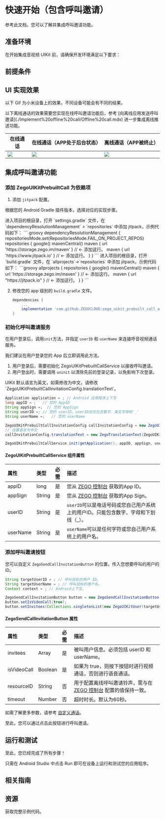 
# 快速开始（包含呼叫邀请）


参考此文档，您可以了解并集成呼叫邀请功能。


## 准备环境

在开始集成音视频 UIKit 前，请确保开发环境满足以下要求：

<AndroidEnviromentRequirementZh/>

## 前提条件

<UIKitCreateAccountAndServicesZh/>

## UI 实现效果

以下 Gif 为小米设备上的效果，不同设备可能会有不同的结果。

<Note title="说明">
以下离线通话的效果需要您实现在线呼叫邀请功能后，参考 [向离线应用发送呼叫邀请](./Implement%20offline%20call/Offline%20call.mdx) 进一步集成离线推送功能。
</Note>

| 在线通话                                                                                                            | 在线通话（APP处于后台状态）                                                                                             | 离线通话（APP被终止）                                                                                                |
| ------------------------------------------------------------------------------------------------------------------- | ----------------------------------------------------------------------------------------------------------------------- | -------------------------------------------------------------------------------------------------------------------- |
| <Frame width="256" height="auto" caption=""><img src="https://media-resource.spreading.io/5fa3f99cda659c8c9f2907cbb0242e6c/workspace86/1online.gif" /></Frame> | <Frame width="256" height="auto" caption=""><img src="https://media-resource.spreading.io/5fa3f99cda659c8c9f2907cbb0242e6c/workspace86/2background.gif" /></Frame> | <Frame width="256" height="auto" caption=""><img src="https://media-resource.spreading.io/5fa3f99cda659c8c9f2907cbb0242e6c/workspace86/3offline.gif" /></Frame> |

## 集成呼叫邀请功能

### 添加 ZegoUIKitPrebuiltCall 为依赖项

1. 添加 `jitpack` 配置。

根据您的 Android Gradle 插件版本，选择对应的实现步骤。

<Tabs>
<Tab title="7.1.0 或更高版本">
进入项目的根目录，打开 `settings.gradle` 文件，在 `dependencyResolutionManagement` > `repositories` 中添加 jitpack，示例代码如下：
``` groovy
dependencyResolutionManagement {
  repositoriesMode.set(RepositoriesMode.FAIL_ON_PROJECT_REPOS)
  repositories {
      google()
      mavenCentral()
      maven { url 'https://storage.zego.im/maven' }   // <- 添加这行。
      maven { url 'https://www.jitpack.io' } // <- 添加这行。
  }
}
```
</Tab>
<Tab title="低于 7.1.0 的版本">
进入项目的根目录，打开 `build.gradle` 文件，在 `allprojects`->`repositories` 中添加 jitpack，示例代码如下：
```groovy
allprojects {
    repositories {
        google()
        mavenCentral()
        maven { url 'https://storage.zego.im/maven' }   // <- 添加这行。
        maven { url "https://jitpack.io" }  // <- 添加这行。
    }
}
```
</Tab>
</Tabs>

2. 修改您的 app 级别的 `build.gradle` 文件。

    ```groovy
    dependencies {
        ...
        implementation 'com.github.ZEGOCLOUD:zego_uikit_prebuilt_call_android:+'   
    }
    ```  

### 初始化呼叫邀请服务

在用户登录后，调用`init`方法，并指定 `userID` 和 `userName` 来连接呼音视频通话服务。

我们建议在用户登录您的 App 后立即调用此方法。

1. 用户登录后，需要初始化 ZegoUIKitPrebuiltCallService 以接收呼叫邀请。
2. 用户登出时，需要调用 `uninit` 以清除先前的登录记录，以免影响下次登录。

<Note title="说明">
UIKit 默认语言为英文，如需修改为中文，请修改 `ZegoUIKitPrebuiltCallInvitationConfig.translationText`。
</Note>

```java
Application application = ; // Android 应用程序上下文
long appID = ;   // 您的 AppID
String appSign =;  // 您的 AppSign
String userID =; // 您的 userID，userID应仅包含数字、英文字母和'_'
String userName =;   // 您的 userName

ZegoUIKitPrebuiltCallInvitationConfig callInvitationConfig = new ZegoUIKitPrebuiltCallInvitationConfig();
// 设置语言为中文
callInvitationConfig.translationText = new ZegoTranslationText(ZegoUIKitLanguage.CHS);

ZegoUIKitPrebuiltCallService.init(getApplication(), appID, appSign, userID, userName, callInvitationConfig);
```

#### ZegoUIKitPrebuiltCallService 组件属性

| 属性     | 类型   | 必需 | 描述                                                                                |
| :------- | :----- | :--- | :---------------------------------------------------------------------------------- |
| appID    | long   | 是   | 您从 [ZEGO 控制台](https://console.zego.im/) 获取的App ID。                         |
| appSign  | String | 是   | 您从  [ZEGO 控制台](https://console.zego.im/) 获取的App Sign。                      |
| userID   | String | 是   | `userID`可以是电话号码或您自己用户系统上的用户ID。只能包含数字、字母和下划线（_）。 |
| userName | String | 是   | `userName`可以是任何字符或您自己用户系统上的用户名。                                |


### 添加呼叫邀请按钮

您可以自定义 `ZegoSendCallInvitationButton` 的位置，传入您想要呼叫的用户的ID。

```java
String targetUserID = ; // 呼叫目标的用户 ID。
String targetUserName = ; // 呼叫目标的用户名。
Context context = ; // Android上下文。

ZegoSendCallInvitationButton button = new ZegoSendCallInvitationButton(context);
button.setIsVideoCall(true);
button.setInvitees(Collections.singletonList(new ZegoUIKitUser(targetUserID,targetUserName)));
```

#### ZegoSendCallInvitationButton 属性

| 属性        | 类型    | 必需 | 描述                                                                                        |
| :---------- | :------ | :--- | :------------------------------------------------------------------------------------------ |
| invitees    | Array   | 是   | 被叫用户信息。必须包括 userID 和 userName。                                                 |
| isVideoCall | Boolean | 是   | 如果为 true，则按下按钮时进行视频通话，否则进行语音通话。                                   |
| resourceID  | String  | 否   | 用于配置离线呼叫邀请铃声，需与在 [ZEGO 控制台](https://console.zego.im/) 配置的值保持一致。 |
| timeout     | Number  | 否   | 超时时长。默认为60秒。                                                                      |


如需了解更多参数，请参考 [自定义通话](./Calling%20config/Overview.mdx)。

至此，您可以通过点击此按钮进行呼叫邀请。


## 运行和测试

至此，您已经完成了所有步骤！

只需在 Android Studio 中点击 Run 即可在设备上运行和测试您的应用程序。



## 相关指南

<CardGroup cols={2}>
<Card title="通话设置" href="./Calling%20config/Overview.mdx">
</Card>
</CardGroup>

## 资源

<CardGroup cols={2}>
<Card title="示例代码" href="https://github.com/ZEGOCLOUD/zego_uikit_prebuilt_call_example_android" target="_blank">
  获取完整示例代码。
</Card>
</CardGroup>
